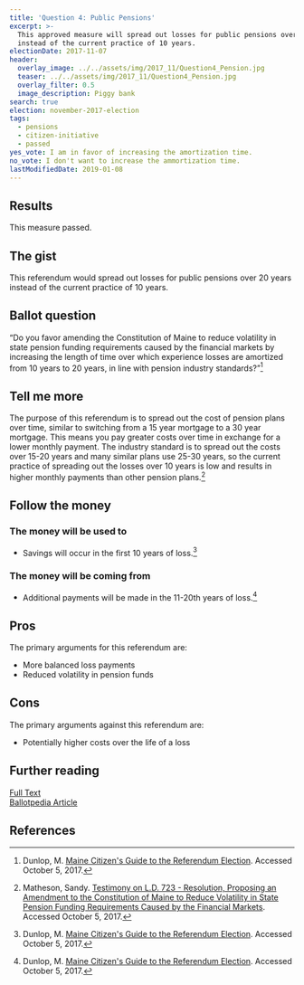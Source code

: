 ```yaml
---
title: 'Question 4: Public Pensions'
excerpt: >-
  This approved measure will spread out losses for public pensions over 20 years
  instead of the current practice of 10 years.
electionDate: 2017-11-07
header:
  overlay_image: ../../assets/img/2017_11/Question4_Pension.jpg
  teaser: ../../assets/img/2017_11/Question4_Pension.jpg
  overlay_filter: 0.5
  image_description: Piggy bank
search: true
election: november-2017-election
tags:
  - pensions
  - citizen-initiative
  - passed
yes_vote: I am in favor of increasing the amortization time.
no_vote: I don't want to increase the ammortization time.
lastModifiedDate: 2019-01-08
---
```


## Results

This measure passed.

## The gist

This referendum would spread out losses for public pensions over 20 years instead of the current practice of 10 years.

## Ballot question

“Do you favor amending the Constitution of Maine to reduce volatility in state pension funding requirements caused by the financial markets by increasing the length of time over which experience losses are amortized from 10 years to 20 years, in line with pension industry standards?”[^3]

<YesNoTable yesContent={frontmatter.yes_vote} noContent={frontmatter.no_vote} />

## Tell me more

The purpose of this referendum is to spread out the cost of pension plans over time, similar to switching from a 15 year mortgage to a 30 year mortgage. This means you pay greater costs over time in exchange for a lower monthly payment. The industry standard is to spread out the costs over 15-20 years and many similar plans use 25-30 years, so the current practice of spreading out the losses over 10 years is low and results in higher monthly payments than other pension plans.[^4]

## Follow the money

### The money will be used to

- Savings will occur in the first 10 years of loss.[^3]

### The money will be coming from

- Additional payments will be made in the 11-20th years of loss.[^3]

## Pros

The primary arguments for this referendum are:

- More balanced loss payments
- Reduced volatility in pension funds

## Cons

The primary arguments against this referendum are:

- Potentially higher costs over the life of a loss

## Further reading

[Full Text](http://www.mainelegislature.org/legis/bills/getPDF.asp?paper=SP0240&item=1&snum=128)
<br />[Ballotpedia Article](<https://ballotpedia.org/Maine_Question_4,_Public_Pension_Unfunded_Liabilities_from_Experience_Losses_Amendment_(2017)>)

## References

[^3]: Dunlop, M. [Maine Citizen's Guide to the Referendum Election](http://www.maine.gov/sos/cec/elec/upcoming/citizensguide2017.pdf). Accessed October 5, 2017.

[^4]: Matheson, Sandy. [Testimony on L.D. 723 - Resolution, Proposing an Amendment to the Constitution of Maine to Reduce Volatility in State Pension Funding Requirements Caused by the Financial Markets](https://legislature.maine.gov/legis/bills/getTestimonyDoc.asp?id=43343). Accessed October 5, 2017.
